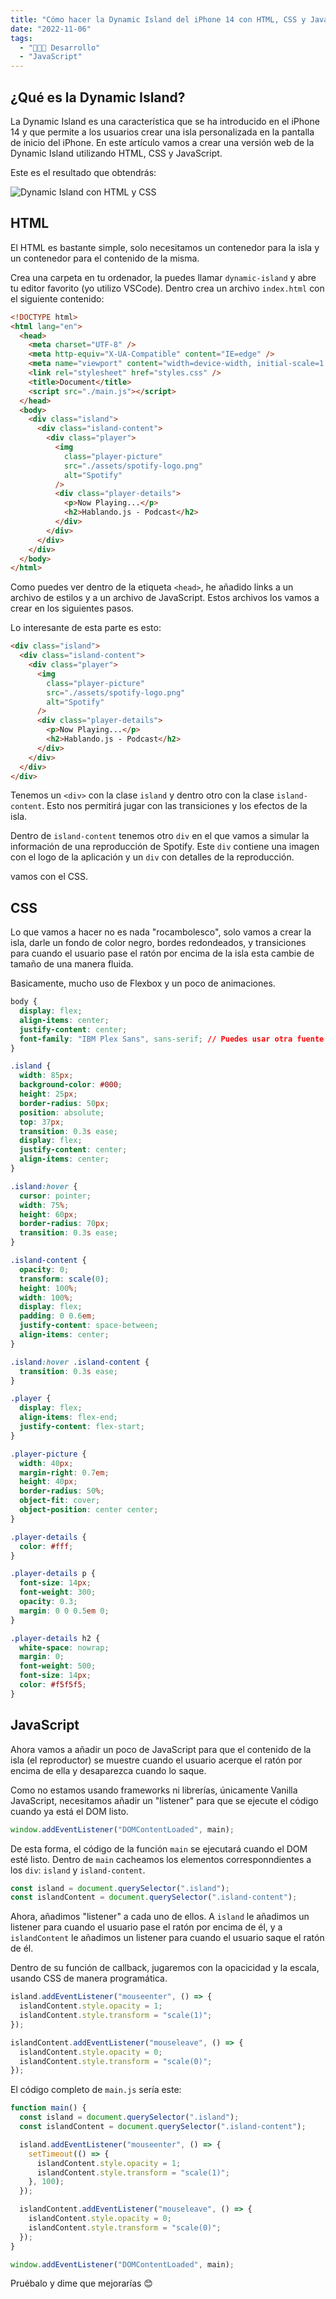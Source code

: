 ```yaml
---
title: "Cómo hacer la Dynamic Island del iPhone 14 con HTML, CSS y JavaScript"
date: "2022-11-06"
tags:
  - "🧑🏻‍💻 Desarrollo"
  - "JavaScript"
---
```


## ¿Qué es la Dynamic Island?

<YouTube videoId="3LYaZyVPW58" />

La Dynamic Island es una característica que se ha introducido en el iPhone 14
y que permite a los usuarios crear una isla personalizada en la pantalla de inicio del iPhone.
En este artículo vamos a crear una versión web de la Dynamic Island utilizando HTML, CSS y JavaScript.

Este es el resultado que obtendrás:

![Dynamic Island con HTML y CSS](/images/dynamic-island-html/dynamic-island-html.gif)

## HTML

El HTML es bastante simple, solo necesitamos un contenedor para la isla
y un contenedor para el contenido de la misma.

Crea una carpeta en tu ordenador, la puedes llamar `dynamic-island` y abre tu editor favorito (yo utilizo VSCode).
Dentro crea un archivo `index.html` con el siguiente contenido:

```html
<!DOCTYPE html>
<html lang="en">
  <head>
    <meta charset="UTF-8" />
    <meta http-equiv="X-UA-Compatible" content="IE=edge" />
    <meta name="viewport" content="width=device-width, initial-scale=1.0" />
    <link rel="stylesheet" href="styles.css" />
    <title>Document</title>
    <script src="./main.js"></script>
  </head>
  <body>
    <div class="island">
      <div class="island-content">
        <div class="player">
          <img
            class="player-picture"
            src="./assets/spotify-logo.png"
            alt="Spotify"
          />
          <div class="player-details">
            <p>Now Playing...</p>
            <h2>Hablando.js - Podcast</h2>
          </div>
        </div>
      </div>
    </div>
  </body>
</html>
```

Como puedes ver dentro de la etiqueta `<head>`, he añadido links a un archivo de estilos y a un archivo de JavaScript.
Estos archivos los vamos a crear en los siguientes pasos.

Lo interesante de esta parte es esto:

```html
<div class="island">
  <div class="island-content">
    <div class="player">
      <img
        class="player-picture"
        src="./assets/spotify-logo.png"
        alt="Spotify"
      />
      <div class="player-details">
        <p>Now Playing...</p>
        <h2>Hablando.js - Podcast</h2>
      </div>
    </div>
  </div>
</div>
```

Tenemos un `<div>` con la clase `island` y dentro otro con la clase `island-content`. Esto nos permitirá
jugar con las transiciones y los efectos de la isla.

Dentro de `island-content` tenemos otro `div` en el que vamos a simular la información de
una reproducción de Spotify. Este `div` contiene una imagen con el logo de la aplicación y un `div` con
detalles de la reproducción.

vamos con el CSS.

## CSS

Lo que vamos a hacer no es nada "rocambolesco", solo vamos a crear la isla, darle un fondo de color negro,
bordes redondeados, y transiciones para cuando el usuario pase el ratón por encima de la isla esta
cambie de tamaño de una manera fluida.

Basicamente, mucho uso de Flexbox y un poco de animaciones.

```css
body {
  display: flex;
  align-items: center;
  justify-content: center;
  font-family: "IBM Plex Sans", sans-serif; // Puedes usar otra fuente
}

.island {
  width: 85px;
  background-color: #000;
  height: 25px;
  border-radius: 50px;
  position: absolute;
  top: 37px;
  transition: 0.3s ease;
  display: flex;
  justify-content: center;
  align-items: center;
}

.island:hover {
  cursor: pointer;
  width: 75%;
  height: 60px;
  border-radius: 70px;
  transition: 0.3s ease;
}

.island-content {
  opacity: 0;
  transform: scale(0);
  height: 100%;
  width: 100%;
  display: flex;
  padding: 0 0.6em;
  justify-content: space-between;
  align-items: center;
}

.island:hover .island-content {
  transition: 0.3s ease;
}

.player {
  display: flex;
  align-items: flex-end;
  justify-content: flex-start;
}

.player-picture {
  width: 40px;
  margin-right: 0.7em;
  height: 40px;
  border-radius: 50%;
  object-fit: cover;
  object-position: center center;
}

.player-details {
  color: #fff;
}

.player-details p {
  font-size: 14px;
  font-weight: 300;
  opacity: 0.3;
  margin: 0 0 0.5em 0;
}

.player-details h2 {
  white-space: nowrap;
  margin: 0;
  font-weight: 500;
  font-size: 14px;
  color: #f5f5f5;
}
```

## JavaScript

Ahora vamos a añadir un poco de JavaScript para que el contenido de la isla (el reproductor)
se muestre cuando el usuario acerque el ratón por encima de ella y desaparezca cuando lo saque.

Como no estamos usando frameworks ni librerías, únicamente Vanilla JavaScript, necesitamos añadir
un "listener" para que se ejecute el código cuando ya está el DOM listo.

```javascript
window.addEventListener("DOMContentLoaded", main);
```

De esta forma, el código de la función `main` se ejecutará cuando el DOM esté listo. Dentro de `main`
cacheamos los elementos corresponndientes a los `div`: `island` y `island-content`.

```js
const island = document.querySelector(".island");
const islandContent = document.querySelector(".island-content");
```

Ahora, añadimos "listener" a cada uno de ellos. A `island` le añadimos un listener para cuando el
usuario pase el ratón por encima de él, y a `islandContent` le añadimos un listener para cuando el
usuario saque el ratón de él.

Dentro de su función de callback, jugaremos con la opacicidad y la escala, usando CSS de manera programática.

```js
island.addEventListener("mouseenter", () => {
  islandContent.style.opacity = 1;
  islandContent.style.transform = "scale(1)";
});

islandContent.addEventListener("mouseleave", () => {
  islandContent.style.opacity = 0;
  islandContent.style.transform = "scale(0)";
});
```

El código completo de `main.js` sería este:

```js
function main() {
  const island = document.querySelector(".island");
  const islandContent = document.querySelector(".island-content");

  island.addEventListener("mouseenter", () => {
    setTimeout(() => {
      islandContent.style.opacity = 1;
      islandContent.style.transform = "scale(1)";
    }, 100);
  });

  islandContent.addEventListener("mouseleave", () => {
    islandContent.style.opacity = 0;
    islandContent.style.transform = "scale(0)";
  });
}

window.addEventListener("DOMContentLoaded", main);
```

Pruébalo y dime que mejorarías 😊
